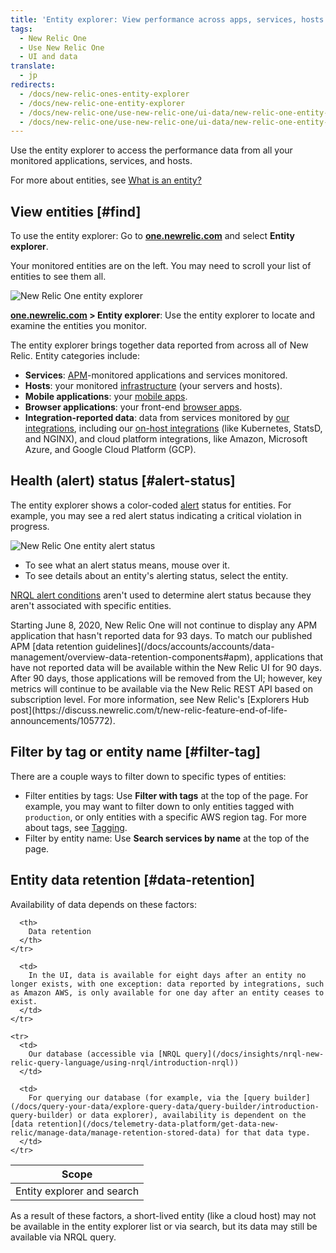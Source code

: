 ```yaml
---
title: 'Entity explorer: View performance across apps, services, hosts'
tags:
  - New Relic One
  - Use New Relic One
  - UI and data
translate:
  - jp
redirects:
  - /docs/new-relic-ones-entity-explorer
  - /docs/new-relic-one-entity-explorer
  - /docs/new-relic-one/use-new-relic-one/ui-data/new-relic-one-entity-explorer
  - /docs/new-relic-one/use-new-relic-one/ui-data/new-relic-one-entity-explorer-view-performance-across-apps-services-hosts
---
```


Use the entity explorer to access the performance data from all your monitored applications, services, and hosts.

For more about entities, see [What is an entity?](/docs/new-relic-one/use-new-relic-one/core-concepts/what-entity-new-relic)

## View entities [#find]

To use the entity explorer: Go to **[one.newrelic.com](http://one.newrelic.com)** and select **Entity explorer**.

Your monitored entities are on the left. You may need to scroll your list of entities to see them all.

![New Relic One entity explorer](./images/new-relic-one-entity-explorer.png "new-relic-one-entity-explorer-entities.png")

**[one.newrelic.com](http://one.newrelic.com) > Entity explorer**: Use the entity explorer to locate and examine the entities you monitor.

The entity explorer brings together data reported from across all of New Relic. Entity categories include:

* **Services**: [APM](/docs/apm)-monitored applications and services monitored.
* **Hosts**: your monitored [infrastructure](/docs/infrastructure) (your servers and hosts).
* **Mobile applications**: your [mobile apps](/docs/mobile-monitoring).
* **Browser applications**: your front-end [browser apps](/docs/browser).
* **Integration-reported data**: data from services monitored by [our integrations](https://newrelic.com/integrations), including our [on-host integrations](/docs/integrations/host-integrations/getting-started/introduction-host-integrations) (like Kubernetes, StatsD, and NGINX), and cloud platform integrations, like Amazon, Microsoft Azure, and Google Cloud Platform (GCP).

## Health (alert) status [#alert-status]

The entity explorer shows a color-coded [alert](/docs/alerts/new-relic-alerts/getting-started/introduction-new-relic-alerts) status for entities. For example, you may see a red alert status indicating a critical violation in progress.

![New Relic One entity alert status](./images/new-relic-one-entity-alert-status-red.png "new-relic-one-entity-alert-status.png")

* To see what an alert status means, mouse over it.
* To see details about an entity's alerting status, select the entity.

[NRQL alert conditions](/docs/alerts/new-relic-alerts/defining-conditions/create-alert-conditions-nrql-queries) aren't used to determine alert status because they aren't associated with specific entities.

<Callout variant="important">
  Starting June 8, 2020, New Relic One will not continue to display any APM application that hasn't reported data for 93 days. To match our published APM [data retention guidelines](/docs/accounts/accounts/data-management/overview-data-retention-components#apm), applications that have not reported data will be available within the New Relic UI for 90 days. After 90 days, those applications will be removed from the UI; however, key metrics will continue to be available via the New Relic REST API based on subscription level. For more information, see New Relic's [Explorers Hub post](https://discuss.newrelic.com/t/new-relic-feature-end-of-life-announcements/105772).
</Callout>

## Filter by tag or entity name [#filter-tag]

There are a couple ways to filter down to specific types of entities:

* Filter entities by tags: Use **Filter with tags** at the top of the page. For example, you may want to filter down to only entities tagged with `production`, or only entities with a specific AWS region tag. For more about tags, see [Tagging](/docs/using-tags).
* Filter by entity name: Use **Search services by name** at the top of the page.

## Entity data retention [#data-retention]

Availability of data depends on these factors:

<Table>
  <thead>
    <tr>
      <th style={{ width: "200px" }}>
        Scope
      </th>

      <th>
        Data retention
      </th>
    </tr>
  </thead>

  <tbody>
    <tr>
      <td>
        Entity explorer and search
      </td>

      <td>
        In the UI, data is available for eight days after an entity no longer exists, with one exception: data reported by integrations, such as Amazon AWS, is only available for one day after an entity ceases to exist.
      </td>
    </tr>

    <tr>
      <td>
        Our database (accessible via [NRQL query](/docs/insights/nrql-new-relic-query-language/using-nrql/introduction-nrql))
      </td>

      <td>
        For querying our database (for example, via the [query builder](/docs/query-your-data/explore-query-data/query-builder/introduction-query-builder) or data explorer), availability is dependent on the [data retention](/docs/telemetry-data-platform/get-data-new-relic/manage-data/manage-retention-stored-data) for that data type.
      </td>
    </tr>
  </tbody>
</Table>

As a result of these factors, a short-lived entity (like a cloud host) may not be available in the entity explorer list or via search, but its data may still be available via NRQL query.
